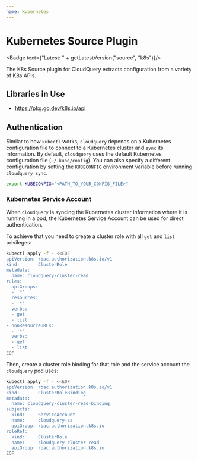 ```yaml
---
name: Kubernetes
---
```

# Kubernetes Source Plugin


<Badge text={"Latest: " + getLatestVersion("source", "k8s")}/>

The K8s Source plugin for CloudQuery extracts configuration from a variety of K8s APIs.

## Libraries in Use

- https://pkg.go.dev/k8s.io/api

## Authentication

Similar to how `kubectl` works, `cloudquery` depends on a Kubernetes configuration file to connect to a Kubernetes cluster and `sync` its information.
By default, `cloudquery` uses the default Kubernetes configuration file (`~/.kube/config`).
You can also specify a different configuration by setting the `KUBECONFIG` environment variable before running `cloudquery sync`.

```bash copy
export KUBECONFIG="<PATH_TO_YOUR_CONFIG_FILE>"
```

### Kubernetes Service Account

When `cloudquery` is syncing the Kubernetes cluster information where it is running in a pod,
the Kubernetes Service Account can be used for direct authentication.

To achieve that you need to create a cluster role with all `get` and `list` privileges:

```bash copy
kubectl apply -f - <<EOF
apiVersion: rbac.authorization.k8s.io/v1
kind:       ClusterRole
metadata:
  name: cloudquery-cluster-read
rules:
- apiGroups:
  - '*'
  resources:
  - '*'
  verbs:
  - get
  - list
- nonResourceURLs:
  - '*'
  verbs:
  - get
  - list
EOF
```

Then, create a cluster role binding for that role and the service account the `cloudquery` pod uses:

```bash copy
kubectl apply -f - <<EOF
apiVersion: rbac.authorization.k8s.io/v1
kind:       ClusterRoleBinding
metadata:
  name: cloudquery-cluster-read-binding
subjects:
- kind:     ServiceAccount
  name:     cloudquery-sa
  apiGroup: rbac.authorization.k8s.io
roleRef:
  kind:     ClusterRole
  name:     cloudquery-cluster-read
  apiGroup: rbac.authorization.k8s.io
EOF
```
